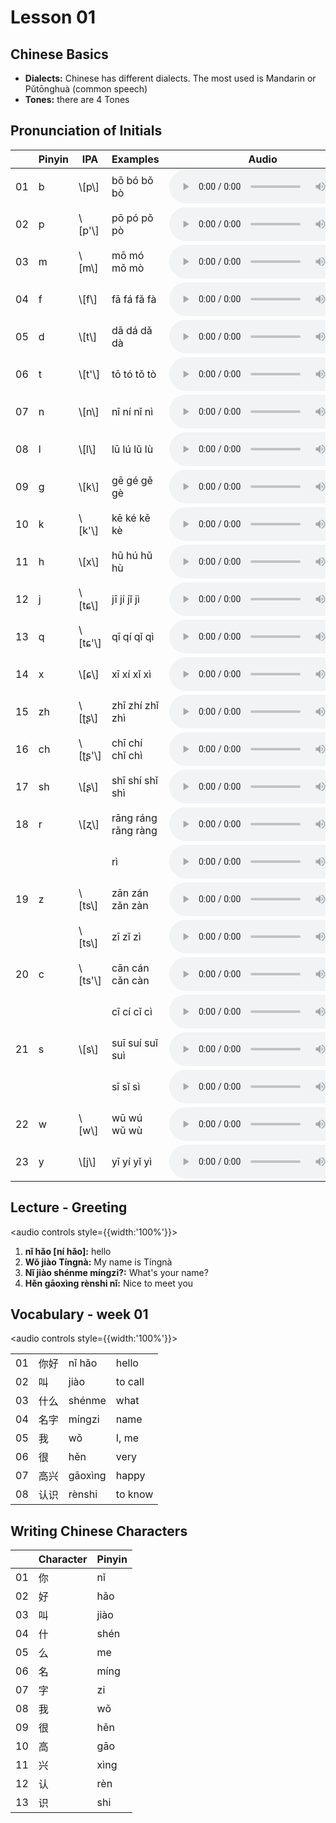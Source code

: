 # Lesson 01

## Chinese Basics

- **Dialects:** Chinese has different dialects. The most used is Mandarin or Pǔtōnghuà (common speech)
- **Tones:** there are 4 Tones

## Pronunciation of Initials

<table>
    <thead>
        <tr>
            <th></th>
            <th>Pinyin</th>
            <th>IPA</th>
            <th>Examples</th>
            <th>Audio</th>
        </tr>
    </thead>
    <tbody>
        <tr>
            <td>01</td>
            <td>b</td>
            <td>\[p\]</td>
            <td>bō bó bǒ bò</td>
            <td>
                <audio controls style={{width:'100%'}}>
  				    <source src="/idiomas/chino/audio/pinyin-b.mp3" type="audio/mpeg"/>
				</audio>
            </td>
        </tr>
        <tr>
            <td>02</td>
            <td>p</td>
            <td>\[p'\]</td>
            <td>pō pó pǒ pò</td>
            <td>
                <audio controls style={{width:'100%'}}>
  				    <source src="/idiomas/chino/audio/pinyin-p.mp3" type="audio/mpeg"/>
				</audio>
            </td>
        </tr>
        <tr>
            <td>03</td>
            <td>m</td>
            <td>\[m\]</td>
            <td>mō mó mǒ mò</td>
            <td>
                <audio controls style={{width:'100%'}}>
  				    <source src="/idiomas/chino/audio/pinyin-m.mp3" type="audio/mpeg"/>
				</audio>
            </td>
        </tr>
        <tr>
            <td>04</td>
            <td>f</td>
            <td>\[f\]</td>
            <td>fā fá fǎ fà</td>
            <td>
                <audio controls style={{width:'100%'}}>
  				    <source src="/idiomas/chino/audio/pinyin-f.mp3" type="audio/mpeg"/>
				</audio>
            </td>
        </tr>
        <tr>
            <td>05</td>
            <td>d</td>
            <td>\[t\]</td>
            <td>dā dá dǎ dà</td>
            <td>
                <audio controls style={{width:'100%'}}>
  				    <source src="/idiomas/chino/audio/pinyin-d.mp3" type="audio/mpeg"/>
				</audio>
            </td>
        </tr>
        <tr>
            <td>06</td>
            <td>t</td>
            <td>\[t'\]</td>
            <td>tō tó tǒ tò</td>
            <td>
                <audio controls style={{width:'100%'}}>
  				    <source src="/idiomas/chino/audio/pinyin-t.mp3" type="audio/mpeg"/>
				</audio>
            </td>
        </tr>
        <tr>
            <td>07</td>
            <td>n</td>
            <td>\[n\]</td>
            <td>nī ní nǐ nì</td>
            <td>
                <audio controls style={{width:'100%'}}>
  				    <source src="/idiomas/chino/audio/pinyin-n.mp3" type="audio/mpeg"/>
				</audio>
            </td>
        </tr>
        <tr>
            <td>08</td>
            <td>l</td>
            <td>\[l\]</td>
            <td>lū lú lǔ lù</td>
            <td>
                <audio controls style={{width:'100%'}}>
  				    <source src="/idiomas/chino/audio/pinyin-l.mp3" type="audio/mpeg"/>
				</audio>
            </td>
        </tr>
        <tr>
            <td>09</td>
            <td>g</td>
            <td>\[k\]</td>
            <td>gē gé gě gè</td>
            <td>
                <audio controls style={{width:'100%'}}>
  				    <source src="/idiomas/chino/audio/pinyin-g.mp3" type="audio/mpeg"/>
				</audio>
            </td>
        </tr>
        <tr>
            <td>10</td>
            <td>k</td>
            <td>\[k'\]</td>
            <td>kē ké kě kè</td>
            <td>
                <audio controls style={{width:'100%'}}>
                        <source src="/idiomas/chino/audio/pinyin-k.mp3" type="audio/mpeg"/>
                </audio>
            </td>
        </tr>
        <tr>
            <td>11</td>
            <td>h</td>
            <td>\[x\]</td>
            <td>hū hú hǔ hù</td>
            <td>
                <audio controls style={{width:'100%'}}>
  				    <source src="/idiomas/chino/audio/pinyin-h.mp3" type="audio/mpeg"/>
			    </audio>
            </td>
        </tr>
        <tr>
            <td>12</td>
            <td>j</td>
            <td>\[tɕ\]</td>
            <td>jī jí jǐ jì</td>
            <td>
                <audio controls style={{width:'100%'}}>
  				    <source src="/idiomas/chino/audio/pinyin-j.mp3" type="audio/mpeg"/>
			    </audio>
            </td>
        </tr>
        <tr>
            <td>13</td>
            <td>q</td>
            <td>\[tɕ'\]</td>
            <td>qī qí qǐ qì</td>
            <td>
                <audio controls style={{width:'100%'}}>
  				    <source src="/idiomas/chino/audio/pinyin-q.mp3" type="audio/mpeg"/>
			    </audio>
            </td>
        </tr>
        <tr>
            <td>14</td>
            <td>x</td>
            <td>\[ɕ\]</td>
            <td>xī xí xǐ xì</td>
            <td>
                <audio controls style={{width:'100%'}}>
  				    <source src="/idiomas/chino/audio/pinyin-x.mp3" type="audio/mpeg"/>
			    </audio>
            </td>
        </tr>
        <tr>
            <td>15</td>
            <td>zh</td>
            <td>\[ʈʂ\]</td>
            <td>zhī zhí zhǐ zhì</td>
            <td>
                <audio controls style={{width:'100%'}}>
  				    <source src="/idiomas/chino/audio/pinyin-zh.mp3" type="audio/mpeg"/>
			    </audio>
            </td>
        </tr>
        <tr>
            <td>16</td>
            <td>ch</td>
            <td>\[ʈʂ'\]</td>
            <td>chī chí chǐ chì</td>
            <td>
                <audio controls style={{width:'100%'}}>
  				    <source src="/idiomas/chino/audio/pinyin-ch.mp3" type="audio/mpeg"/>
			    </audio>
            </td>
        </tr>
        <tr>
            <td>17</td>
            <td>sh</td>
            <td>\[ʂ\]</td>
            <td>shī shí shǐ shì</td>
            <td>
                <audio controls style={{width:'100%'}}>
  				    <source src="/idiomas/chino/audio/pinyin-sh.mp3" type="audio/mpeg"/>
			    </audio>
            </td>
        </tr>
        <tr>
            <td>18</td>
            <td>r</td>
            <td>\[ʐ\]</td>
            <td>rāng ráng rǎng ràng</td>
            <td>
                <audio controls style={{width:'100%'}}>
  				    <source src="/idiomas/chino/audio/pinyin-r01.mp3" type="audio/mpeg"/>
			    </audio>
            </td>
        </tr>
        <tr>
            <td></td>
            <td></td>
            <td></td>
            <td>rì</td>
            <td>
                <audio controls style={{width:'100%'}}>
  				    <source src="/idiomas/chino/audio/pinyin-r02.mp3" type="audio/mpeg"/>
			    </audio>
            </td>
        </tr>
        <tr>
            <td>19</td>
            <td>z</td>
            <td>\[ts\]</td>
            <td>zān zán zǎn zàn</td>
            <td>
                <audio controls style={{width:'100%'}}>
  				    <source src="/idiomas/chino/audio/pinyin-z01.mp3" type="audio/mpeg"/>
			    </audio>
            </td>
        </tr>
        <tr>
            <td></td>
            <td></td>
            <td>\[ts\]</td>
            <td>zī zǐ zì</td>
            <td>
                <audio controls style={{width:'100%'}}>
  				    <source src="/idiomas/chino/audio/pinyin-z02.mp3" type="audio/mpeg"/>
			    </audio>
            </td>
        </tr>
        <tr>
            <td>20</td>
            <td>c</td>
            <td>\[ts'\]</td>
            <td>cān cán cǎn càn</td>
            <td>
                <audio controls style={{width:'100%'}}>
  				    <source src="/idiomas/chino/audio/pinyin-c01.mp3" type="audio/mpeg"/>
			    </audio>
            </td>
        </tr>
        <tr>
            <td></td>
            <td></td>
            <td></td>
            <td>cī cí cǐ cì</td>
            <td>
                <audio controls style={{width:'100%'}}>
  				    <source src="/idiomas/chino/audio/pinyin-c02.mp3" type="audio/mpeg"/>
			    </audio>
            </td>
        </tr>
        <tr>
            <td>21</td>
            <td>s</td>
            <td>\[s\]</td>
            <td>suī suí suǐ suì</td>
            <td>
                <audio controls style={{width:'100%'}}>
  				    <source src="/idiomas/chino/audio/pinyin-s01.mp3" type="audio/mpeg"/>
			    </audio>
            </td>
        </tr>
        <tr>
            <td></td>
            <td></td>
            <td></td>
            <td>sī sǐ sì</td>
            <td>
                <audio controls style={{width:'100%'}}>
  				    <source src="/idiomas/chino/audio/pinyin-s02.mp3" type="audio/mpeg"/>
			    </audio>
            </td>
        </tr>
        <tr>
            <td>22</td>
            <td>w</td>
            <td>\[w\]</td>
            <td>wū wú wǔ wù</td>
            <td>
                <audio controls style={{width:'100%'}}>
  				    <source src="/idiomas/chino/audio/pinyin-w.mp3" type="audio/mpeg"/>
			    </audio>
            </td>
        </tr>
        <tr>
            <td>23</td>
            <td>y</td>
            <td>\[j\]</td>
            <td>yī yí yǐ yì</td>
            <td>
                <audio controls style={{width:'100%'}}>
  				    <source src="/idiomas/chino/audio/pinyin-y.mp3" type="audio/mpeg"/>
			    </audio>
            </td>
        </tr>
    </tbody>
</table>

## Lecture - Greeting

<audio controls style={{width:'100%'}}>
    <source src="/idiomas/chino/audio/greeting.mp3" type="audio/mpeg"/>
</audio>

1. **nǐ hǎo \[ní hǎo\]:** hello
2. **Wǒ jiào Tínɡnà:** My name is Tínɡnà 
3. **Nǐ jiào shénme míngzi?:** What's your name?
4. **Hěn gāoxìng rènshi nǐ:** Nice to meet you

## Vocabulary - week 01

<audio controls style={{width:'100%'}}>
    <source src="/idiomas/chino/audio/vocabulary01.mp3" type="audio/mpeg"/>
</audio>

|||||
|---|---|---|---|
|01|你好|nǐ hǎo|hello|
|02|叫|jiào|to call|
|03|什么|shénme|what|
|04|名字|mínɡzi|name|
|05|我|wǒ|I, me|
|06|很|hěn|very|
|07|高兴|ɡāoxìnɡ|happy|
|08|认识|rènshi|to know|

## Writing Chinese Characters

||Character|Pinyin|
|---|---|---|
|01|你|nǐ|
|02|好|hǎo|
|03|叫|jiào|
|04|什|shén|
|05|么|me|
|06|名|mínɡ|
|07|字|zi|
|08|我|wǒ|
|09|很|hěn|
|10|高|ɡāo|
|11|兴|xìnɡ|
|12|认|rèn|
|13|识|shi|

